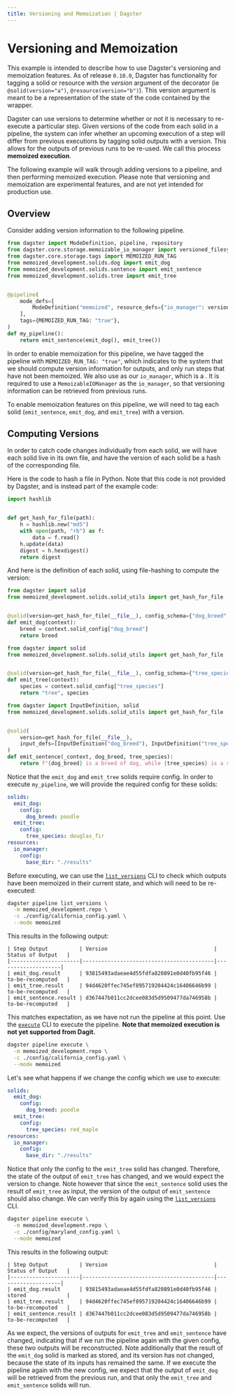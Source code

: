 ```yaml
---
title: Versioning and Memoization | Dagster
---
```


# Versioning and Memoization <Experimental />

<CodeReferenceLink filePath="examples/memoized_development" />

This example is intended to describe how to use Dagster's versioning and memoization features. As of release `0.10.0`, Dagster has functionality for tagging a solid or resource with the _version_ argument of the decorator (ie `@solid(version="a")`, `@resource(version="b")`). This version argument is meant to be a representation of the state of the code contained by the wrapper.

Dagster can use versions to determine whether or not it is necessary to re-execute a particular step. Given versions of the code from each solid in a pipeline, the system can infer whether an upcoming execution of a step will differ from previous executions by tagging solid outputs with a version. This allows for the outputs of previous runs to be re-used. We call this process **memoized execution**.

The following example will walk through adding versions to a pipeline, and then performing memoized execution. Please note that versioning and memoization are experimental features, and are not yet intended for production use.

## Overview

Consider adding version information to the following pipeline.

```python file=../../memoized_development/memoized_development/repo.py startafter=start_mypipeline endbefore=end_mypipeline
from dagster import ModeDefinition, pipeline, repository
from dagster.core.storage.memoizable_io_manager import versioned_filesystem_io_manager
from dagster.core.storage.tags import MEMOIZED_RUN_TAG
from memoized_development.solids.dog import emit_dog
from memoized_development.solids.sentence import emit_sentence
from memoized_development.solids.tree import emit_tree


@pipeline(
    mode_defs=[
        ModeDefinition("memoized", resource_defs={"io_manager": versioned_filesystem_io_manager}),
    ],
    tags={MEMOIZED_RUN_TAG: "true"},
)
def my_pipeline():
    return emit_sentence(emit_dog(), emit_tree())
```

In order to enable memoization for this pipeline, we have tagged the pipeline with `MEMOIZED_RUN_TAG: "true"`, which indicates to the system that we should compute version information for outputs, and only run steps that have not been memoized. We also use <PyObject module="dagster.core.storage.memoizable_io_manager" object="versioned_filesystem_io_manager" /> as our `io_manager`, which is a <PyObject module="dagster.core.storage.memoizable_io_manager" object="MemoizableIOManager" />. It is required to use a `MemoizableIOManager` as the `io_manager`, so that versioning information can be retrieved from previous runs.

To enable memoization features on this pipeline, we will need to tag each solid (`emit_sentence`, `emit_dog`, and `emit_tree`) with a version.

## Computing Versions

In order to catch code changes individually from each solid, we will have each solid live in its own file, and have the version of each solid be a hash of the corresponding file.

Here is the code to hash a file in Python. Note that this code is not provided by Dagster, and is instead part of the example code:

```python file=../../memoized_development/memoized_development/solids/solid_utils.py
import hashlib


def get_hash_for_file(path):
    h = hashlib.new("md5")
    with open(path, "rb") as f:
        data = f.read()
    h.update(data)
    digest = h.hexdigest()
    return digest
```

And here is the definition of each solid, using file-hashing to compute the version:

```python file=../../memoized_development/memoized_development/solids/dog.py
from dagster import solid
from memoized_development.solids.solid_utils import get_hash_for_file


@solid(version=get_hash_for_file(__file__), config_schema={"dog_breed": str})
def emit_dog(context):
    breed = context.solid_config["dog_breed"]
    return breed
```

```python file=../../memoized_development/memoized_development/solids/tree.py
from dagster import solid
from memoized_development.solids.solid_utils import get_hash_for_file


@solid(version=get_hash_for_file(__file__), config_schema={"tree_species": str})
def emit_tree(context):
    species = context.solid_config["tree_species"]
    return "tree", species
```

```python file=../../memoized_development/memoized_development/solids/sentence.py
from dagster import InputDefinition, solid
from memoized_development.solids.solid_utils import get_hash_for_file


@solid(
    version=get_hash_for_file(__file__),
    input_defs=[InputDefinition("dog_breed"), InputDefinition("tree_species")],
)
def emit_sentence(_context, dog_breed, tree_species):
    return f"{dog_breed} is a breed of dog, while {tree_species} is a species of tree."
```

Notice that the `emit_dog` and `emit_tree` solids require config. In order to execute `my_pipeline`, we will provide the required config for these solids:

```yaml file=../../memoized_development/config/california_config.yaml
solids:
  emit_dog:
    config:
      dog_breed: poodle
  emit_tree:
    config:
      tree_species: douglas_fir
resources:
  io_manager:
    config:
      base_dir: "./results"
```

Before executing, we can use the [`list_versions`](/\_apidocs/cli#dagster-pipeline-list_versions) CLI to check which outputs have been memoized in their current state, and which will need to be re-executed:

```bash
dagster pipeline list_versions \
  -m memoized_development.repo \
  -c ./config/california_config.yaml \
  --mode memoized
```

This results in the following output:

    | Step Output          | Version                                  | Status of Output   |
    |----------------------|------------------------------------------|--------------------|
    | emit_dog.result      | 93815493adaeae4d55fdfa820891e0d40fb95f46 | to-be-recomputed   |
    | emit_tree.result     | 94d4620ffec745ef895719204424c16406646b99 | to-be-recomputed   |
    | emit_sentence.result | d367447b011cc2dcee083d5d9509477da746958b | to-be-recomputed   |

This matches expectation, as we have not run the pipeline at this point. Use the [`execute`](/\_apidocs/cli#dagster-pipeline-execute) CLI to execute the pipeline. **Note that memoized execution is not yet supported from Dagit.**

```bash
dagster pipeline execute \
  -m memoized_development.repo \
  -c ./config/california_config.yaml \
  --mode memoized
```

Let's see what happens if we change the config which we use to execute:

```yaml file=../../memoized_development/config/maryland_config.yaml
solids:
  emit_dog:
    config:
      dog_breed: poodle
  emit_tree:
    config:
      tree_species: red_maple
resources:
  io_manager:
    config:
      base_dir: "./results"
```

Notice that only the config to the `emit_tree` solid has changed. Therefore, the state of the output of `emit_tree` has changed, and we would expect the version to change. Note however that since the `emit_sentence` solid uses the result of `emit_tree` as input, the version of the output of `emit_sentence` should also change. We can verify this by again using the [`list_versions`](/\_apidocs/cli#dagster-pipeline-list_versions) CLI.

```bash
dagster pipeline execute \
  -m memoized_development.repo \
  -c ./config/maryland_config.yaml \
  --mode memoized
```

This results in the following output:

    | Step Output          | Version                                  | Status of Output   |
    |----------------------|------------------------------------------|--------------------|
    | emit_dog.result      | 93815493adaeae4d55fdfa820891e0d40fb95f46 | stored             |
    | emit_tree.result     | 94d4620ffec745ef895719204424c16406646b99 | to-be-recomputed   |
    | emit_sentence.result | d367447b011cc2dcee083d5d9509477da746958b | to-be-recomputed   |

As we expect, the versions of outputs for `emit_tree` and `emit_sentence` have changed, indicating that if we run the pipeline again with the given config, these two outputs will be reconstructed. Note additionally that the result of the `emit_dog` solid is marked as stored, and its version has not changed, because the state of its inputs has remained the same. If we execute the pipeline again with the new config, we expect that the output of `emit_dog` will be retrieved from the previous run, and that only the `emit_tree` and `emit_sentence` solids will run.
